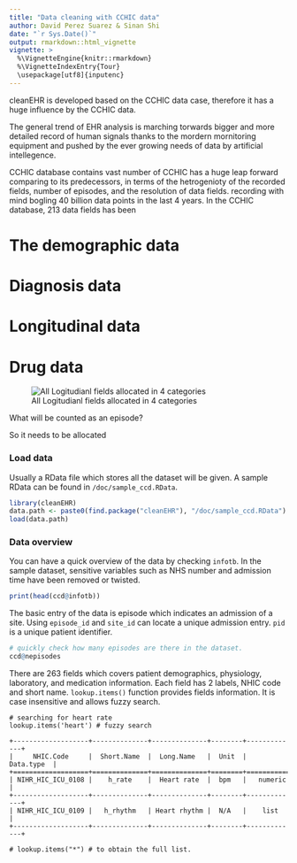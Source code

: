 ```yaml
---
title: "Data cleaning with CCHIC data"
author: David Perez Suarez & Sinan Shi
date: "`r Sys.Date()`"
output: rmarkdown::html_vignette
vignette: >
  %\VignetteEngine{knitr::rmarkdown}
  %\VignetteIndexEntry{Tour}
  \usepackage[utf8]{inputenc}
---
```



cleanEHR is developed based on the CCHIC data case, therefore it has a huge 
influence by the CCHIC data. 



The general trend of EHR analysis is marching torwards bigger and more detailed record 
of human signals thanks to the mordern mornitoring equipment and pushed by the ever growing 
needs of data by artificial intellegence. 

CCHIC database contains vast number of CCHIC has a huge leap forward comparing
to its predecessors, in terms of the hetrogenioty of the recorded fields,
number of episodes, and the resolution of data fields. recording with mind
bogling 40 billion data points in the last 4 years. 
In the CCHIC database, 213 data fields has been 




# The demographic data


# Diagnosis data

# Longitudinal data

# Drug data

![All Logitudianl fields allocated in 4 categories](graphs/item_ref.png)


What will be counted as an episode? 




So it needs to be allocated




























### Load data 
Usually a RData file which stores all the dataset will be given. A sample RData
can be found in `/doc/sample_ccd.RData`.
```r
library(cleanEHR)
data.path <- paste0(find.package("cleanEHR"), "/doc/sample_ccd.RData")
load(data.path)
```
### Data overview
You can have a quick overview of the data by checking `infotb`. In the sample
dataset, sensitive variables such as NHS number and admission time have been
removed or twisted. 
```r
print(head(ccd@infotb))
```
The basic entry of the data is episode which indicates an admission of a site.
Using `episode_id` and `site_id` can locate a unique admission entry.  `pid` is
a unique patient identifier. 

```r
# quickly check how many episodes are there in the dataset.
ccd@nepisodes
```

There are 263 fields which covers patient demographics, physiology, laboratory,
and medication information. Each field has 2 labels, NHIC code and short name.
`lookup.items()` function provides fields information. It is case insensitive
and allows fuzzy search. 
```
# searching for heart rate
lookup.items('heart') # fuzzy search

+-------------------+--------------+--------------+--------+-------------+
|     NHIC.Code     |  Short.Name  |  Long.Name   |  Unit  |  Data.type  |
+===================+==============+==============+========+=============+
| NIHR_HIC_ICU_0108 |    h_rate    |  Heart rate  |  bpm   |   numeric   |
+-------------------+--------------+--------------+--------+-------------+
| NIHR_HIC_ICU_0109 |   h_rhythm   | Heart rhythm |  N/A   |    list     |
+-------------------+--------------+--------------+--------+-------------+

# lookup.items("*") # to obtain the full list.
```
